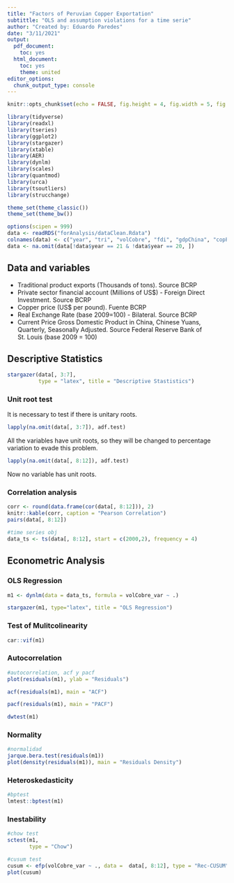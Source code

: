 ```yaml
---
title: "Factors of Peruvian Copper Exportation"
subtittle: "OLS and assumption violations for a time serie" 
author: "Created by: Eduardo Paredes"
date: "3/11/2021"
output:
  pdf_document:
    toc: yes
  html_document:
    toc: yes
    theme: united
editor_options:
  chunk_output_type: console
---
```


```r
knitr::opts_chunk$set(echo = FALSE, fig.height = 4, fig.width = 5, fig.align = "center")
```

```r
library(tidyverse)
library(readxl)
library(tseries)
library(ggplot2)
library(stargazer)
library(xtable)
library(AER)
library(dynlm)
library(scales)
library(quantmod)
library(urca)
library(tsoutliers)
library(strucchange)

theme_set(theme_classic())
theme_set(theme_bw())

```

```r

options(scipen = 999)
data <- readRDS("forAnalysis/dataClean.Rdata")
colnames(data) <- c("year", "tri", "volCobre", "fdi", "gdpChina", "copPrice", "exchRate", "volCobre_var", "fdi_var", "gdpChina_var", "copPrice_var", "exchRate_var")
data <- na.omit(data[!data$year == 21 & !data$year == 20, ])
```


## Data and variables

- Traditional product exports (Thousands of tons). Source BCRP
- Private sector financial account (Millions of US$) - Foreign Direct Investment. Source BCRP
- Copper price (US$ per pound). Fuente BCRP
- Real Exchange Rate (base 2009=100) - Bilateral. Source BCRP
- Current Price Gross Domestic Product in China, Chinese Yuans, Quarterly, Seasonally Adjusted. Source Federal Reserve Bank of St. Louis (base 2009 = 100)


## Descriptive Statistics

```r
stargazer(data[, 3:7], 
          type = "latex", title = "Descriptive Stastistics")
```

### Unit root test
It is necessary to test if there is unitary roots. 

```r
lapply(na.omit(data[, 3:7]), adf.test)
```

All the variables have unit roots, so they will be changed to percentage variation to evade this problem. 

```r
lapply(na.omit(data[, 8:12]), adf.test)
```

Now no variable has unit roots. 

### Correlation analysis

```r
corr <- round(data.frame(cor(data[, 8:12])), 2)
knitr::kable(corr, caption = "Pearson Correlation")
pairs(data[, 8:12])

#time series obj
data_ts <- ts(data[, 8:12], start = c(2000,2), frequency = 4)
```

## Econometric Analysis

### OLS Regression
```r
m1 <- dynlm(data = data_ts, formula = volCobre_var ~ .)

stargazer(m1, type="latex", title = "OLS Regression")

```

### Test of Mulitcolinearity

```r
car::vif(m1)

```

### Autocorrelation

```r
#autocorrelation, acf y pacf
plot(residuals(m1), ylab = "Residuals")

acf(residuals(m1), main = "ACF")

pacf(residuals(m1), main = "PACF")

dwtest(m1)
```


### Normality

```r
#normalidad
jarque.bera.test(residuals(m1))
plot(density(residuals(m1)), main = "Residuals Density")

```

### Heteroskedasticity

```r
#bptest
lmtest::bptest(m1)


```


### Inestability

```r
#chow test
sctest(m1,
       type = "Chow")

#cusum test
cusum <- efp(volCobre_var ~ ., data =  data[, 8:12], type = "Rec-CUSUM")
plot(cusum)

```

